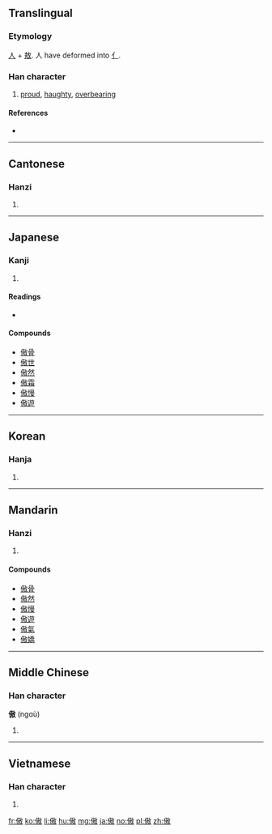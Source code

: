 ==Translingual==

===Etymology===
{{Han etyl}}
[[人]] + [[敖]]. 人 have deformed into [[亻]].

===Han character===
{{Han char|rn=9|rad=人|as=11|sn=13|four=28240|canj=人土尸大 (OGSK), 人手尸大 (OQSK)|ids=⿰亻敖}}

# [[proud]], [[haughty]], [[overbearing]]

====References====
* {{Han ref|kx=0114.190|dkj=01015|dj=0242.270|hdz=10199.060|uh=50B2|ud=20658|bh=B6C6|bd=46790}}

----

==Cantonese==

===Hanzi===
{{yue-hanzi|jyut=ngou6|y=ngou6}}

# {{defn|lang=yue|sort=人11}}

----

==Japanese==

===Kanji===
{{ja-kanji|grade=|rs=人11}}

# {{defn|lang=ja|sort=人11}}

====Readings====
* {{ja-readings|on=[[ごう]] (gō)|kun=[[おごる]] (ogoru), [[あなどる]] (anadoru)}}

====Compounds====
* [[傲骨]]
* [[傲世]]
* [[傲然]]
* [[傲霜]]
* [[傲慢]]
* [[傲遊]]

----

==Korean==

===Hanja===
{{ko-hanja|hangeul=오|rv=o|mr=o|y=o}}

# {{defn|lang=ko|sort=人11}}

----

==Mandarin==

===Hanzi===
{{cmn-hanzi|pin=[[ào]] ([[ao4]])|wg=ao<sup>4</sup>}}

# {{defn|lang=cmn|sort=人11}}

====Compounds====
* [[傲骨]]
* [[傲然]]
* [[傲慢]]
* [[傲遊]]
* [[傲氣]]
* [[傲嬌]]

----

==Middle Chinese==

===Han character===
'''傲''' (ngɑù)<!--note: the vowel "ɑ" is an IPA symbol and is thus different from the vowel "a"-->

# {{defn|lang=ltc|sort=人11}}

----

==Vietnamese==

===Han character===
{{vi-hantu|[[ngạo]], [[nghệu]], [[ngáo]], [[ngão]]|rs=人11}}

# {{defn|lang=vi}}

[[fr:傲]]
[[ko:傲]]
[[li:傲]]
[[hu:傲]]
[[mg:傲]]
[[ja:傲]]
[[no:傲]]
[[pl:傲]]
[[zh:傲]]